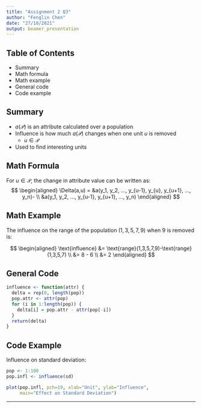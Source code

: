 ```yaml
---
title: "Assignment 2 Q3"
author: "Fenglin Chen"
date: "27/10/2021"
output: beamer_presentation
---
```


## Table of Contents

- Summary
- Math formula
- Math example
- General code
- Code example

## Summary

- $a\left(\mathcal{P} \right)$ is an attribute calculated over a population
- Influence is how much $a\left(\mathcal{P} \right)$ changes when one unit $u$ is removed
    - $u \in \mathcal{P}$
- Used to find interesting units

## Math Formula

For $u \in \mathcal{P}$, the change in attribute value can be written as:
$$
\begin{aligned}
\Delta(a,u) = &a(y_1, y_2, ..., y_{u-1}, y_{u}, y_{u+1}, ..., y_n)- \\
              &a(y_1, y_2, ..., y_{u-1}, y_{u+1}, ..., y_n)
\end{aligned}
$$



## Math Example

The influence on the range of the population $(1,3,5,7,9)$ when $9$ is removed is:

$$
\begin{aligned}
  \text{influence} &= \text{range}(1,3,5,7,9)-\text{range}(1,3,5,7) \\
  &= 8 - 6 \\
  &= 2
\end{aligned}
$$

## General Code

```r
influence <- function(attr) {
  delta = rep(0, length(pop))
  pop.attr <- attr(pop)
  for (i in 1:length(pop)) {
    delta[i] = pop.attr - attr(pop[-i])
  }
  return(delta)
}
```

## Code Example

Influence on standard deviation:
    
\small
```r
pop <- 1:100
pop.infl <- influence(sd)

plot(pop.infl, pch=19, xlab="Unit", ylab="Influence", 
     main="Effect on Standard Deviation")
```
---